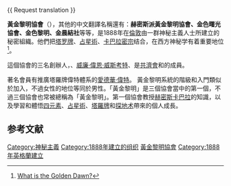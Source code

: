 {{ Request translation }}
{{Infobox organization
|name         = 黃金黎明協會
|image        = Rose Cross Lamen.svg
|size         =
|caption      = 黃金黎明的[[玫瑰十字|玫瑰十字]]
|motto        =
|formation    =  1887
|dissolved    = 1903
|headquarters = [[倫敦|倫敦]]
| location    = {{flag|UK}}
|type         = {{le|魔法組織|Magical organization}}
| main_organ  = 
| Illegitimate offshoot of   = [[Societas_Rosicruciana_in_Anglia|Societas Rosicruciana in Anglia]] 
| successor          = {{plainlist|
* [[Alpha_et_Omega|Alpha et Omega]]
* [[Stella_Matutina|Stella Matutina]]
* [[Isis-Urania_Temple|Isis-Urania Temple]]
* [[A∴A∴|A∴A∴]]
}}
| leader_title        = 領導
| leader_name         ={{plainlist|
* [[威廉·韦恩·维斯特考特|威廉·韦恩·维斯特考特]]
* (1888-1897)
* [[麦克逵格·马瑟斯|麦克逵格·马瑟斯]]
* (1897-1903)
* [[William_James_Pruitt|William James Pruitt]]
* (1899-1903)
}}
|website      = 
}}

'''黃金黎明協會'''（{{lang-en|Hermetic Order of the Golden Dawn}}），其他的中文翻譯名稱還有：'''赫密斯派黃金黎明協會、金色曙光協會、金色黎明、金晨結社'''等等，是1888年在[[倫敦|倫敦]]由一群神秘主義人士所建立的秘密組織。他們把[[塔罗牌|塔罗牌]]、[[占星术|占星術]]、[[卡巴拉密教|卡巴拉密宗]]结合，在西方神秘学有着重要地位<ref>[http://hermetic.com/gdlibrary/gd-faq.html#gdfaqI01 What is the Golden Dawn?]</ref>。

這個協會的三名創辦人，{{Link-en|威廉·羅伯特·伍德曼|William Robert Woodman}}、[[威廉·偉恩·威斯考特|威廉·偉恩·威斯考特]]、{{Link-en|麥克逵格·馬瑟斯|Samuel Liddell MacGregor Mathers}}是[[共濟會|共濟會]]和{{link-en|英吉利玫瑰十字會|Societas Rosicruciana in Anglia}}的成員。

著名會員有推廣塔羅牌偉特體系的[[愛德華·偉特|愛德華·偉特]]。
{{赫耳墨斯主義}}
黃金黎明系統的階級和入門類似於加入{{Link-en|共濟會會所|Masonic Lodge}}，不過女性的地位等同於男性。「黃金黎明」是三個協會當中的第一個，不過三個協會也常被總稱為「黃金黎明」。第一個協會教授[[赫密斯卡巴拉|赫密斯卡巴拉]]的知識，以及學習和體悟[[四元素|四元素]]、[[占星術|占星術]]、[[塔羅牌|塔羅牌]]和[[探地术|探地术]]帶來的個人成長。

== 参考文献 ==
{{Reflist}}

[[Category:神秘主義|Category:神秘主義]]
[[Category:1888年建立的组织|Category:1888年建立的组织]]
[[Category:黃金黎明協會|]]
[[Category:1888年英格蘭建立|Category:1888年英格蘭建立]]